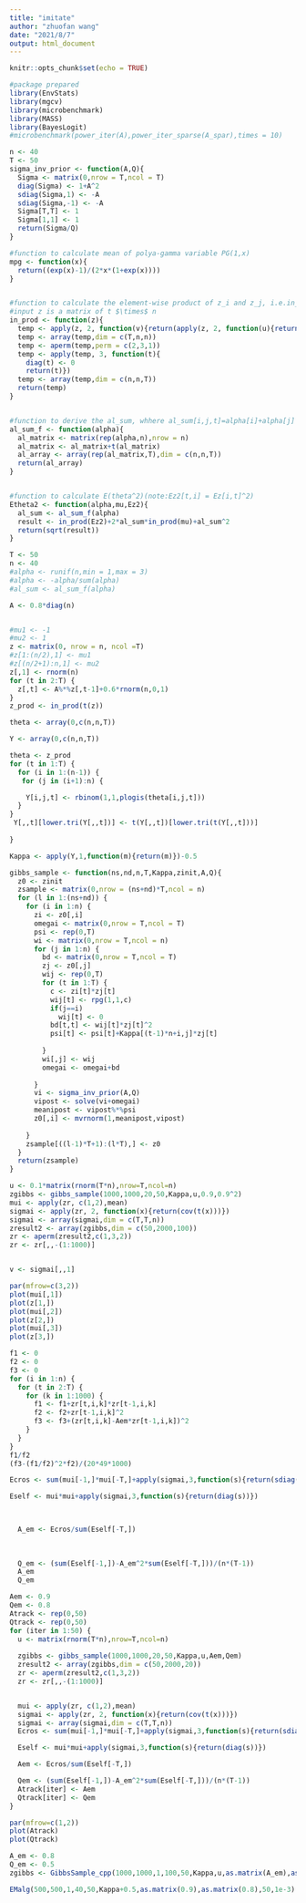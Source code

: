 ```yaml
---
title: "imitate"
author: "zhuofan wang"
date: "2021/8/7"
output: html_document
---
```


```r
knitr::opts_chunk$set(echo = TRUE)
```
```R
#package prepared
library(EnvStats)
library(mgcv)
library(microbenchmark)
library(MASS)
library(BayesLogit)
#microbenchmark(power_iter(A),power_iter_sparse(A_spar),times = 10)
```
```r
n <- 40
T <- 50
sigma_inv_prior <- function(A,Q){
  Sigma <- matrix(0,nrow = T,ncol = T)
  diag(Sigma) <- 1+A^2
  sdiag(Sigma,1) <- -A
  sdiag(Sigma,-1) <- -A
  Sigma[T,T] <- 1
  Sigma[1,1] <- 1
  return(Sigma/Q)
}

#function to calculate mean of polya-gamma variable PG(1,x)
mpg <- function(x){
  return((exp(x)-1)/(2*x*(1+exp(x))))
}


#function to calculate the element-wise product of z_i and z_j, i.e.in_prod[i,j,t] = z[t,i]*z[t,j] 
#input z is a matrix of t $\times$ n
in_prod <- function(z){
  temp <- apply(z, 2, function(v){return(apply(z, 2, function(u){return(u*v)}))})
  temp <- array(temp,dim = c(T,n,n))
  temp <- aperm(temp,perm = c(2,3,1))
  temp <- apply(temp, 3, function(t){
    diag(t) <- 0
    return(t)})
  temp <- array(temp,dim = c(n,n,T))
  return(temp)
}


#function to derive the al_sum, whhere al_sum[i,j,t]=alpha[i]+alpha[j]
al_sum_f <- function(alpha){
  al_matrix <- matrix(rep(alpha,n),nrow = n)
  al_matrix <- al_matrix+t(al_matrix)
  al_array <- array(rep(al_matrix,T),dim = c(n,n,T))
  return(al_array)
}


#function to calculate E(theta^2)(note:Ez2[t,i] = Ez[i,t]^2)
Etheta2 <- function(alpha,mu,Ez2){
  al_sum <- al_sum_f(alpha)
  result <- in_prod(Ez2)+2*al_sum*in_prod(mu)+al_sum^2
  return(sqrt(result))
}
```

```r

T <- 50
n <- 40
#alpha <- runif(n,min = 1,max = 3)
#alpha <- -alpha/sum(alpha)
#al_sum <- al_sum_f(alpha)

A <- 0.8*diag(n)


#mu1 <- -1
#mu2 <- 1
z <- matrix(0, nrow = n, ncol =T)
#z[1:(n/2),1] <- mu1
#z[(n/2+1):n,1] <- mu2
z[,1] <- rnorm(n)
for (t in 2:T) {
  z[,t] <- A%*%z[,t-1]+0.6*rnorm(n,0,1)
}
z_prod <- in_prod(t(z))

theta <- array(0,c(n,n,T))

Y <- array(0,c(n,n,T))

theta <- z_prod
for (t in 1:T) {
  for (i in 1:(n-1)) {
   for (j in (i+1):n) {

    Y[i,j,t] <- rbinom(1,1,plogis(theta[i,j,t]))
  }
}
 Y[,,t][lower.tri(Y[,,t])] <- t(Y[,,t])[lower.tri(t(Y[,,t]))]
 
}

Kappa <- apply(Y,1,function(m){return(m)})-0.5

```

```r
gibbs_sample <- function(ns,nd,n,T,Kappa,zinit,A,Q){
  z0 <- zinit
  zsample <- matrix(0,nrow = (ns+nd)*T,ncol = n)
  for (l in 1:(ns+nd)) {
    for (i in 1:n) {
      zi <- z0[,i]
      omegai <- matrix(0,nrow = T,ncol = T)
      psi <- rep(0,T)
      wi <- matrix(0,nrow = T,ncol = n)
      for (j in 1:n) {
        bd <- matrix(0,nrow = T,ncol = T)
        zj <- z0[,j]
        wij <- rep(0,T)
        for (t in 1:T) {
          c <- zi[t]*zj[t]
          wij[t] <- rpg(1,1,c)
          if(j==i)
            wij[t] <- 0
          bd[t,t] <- wij[t]*zj[t]^2
          psi[t] <- psi[t]+Kappa[(t-1)*n+i,j]*zj[t]
          
        }
        wi[,j] <- wij
        omegai <- omegai+bd
        
      }
      vi <- sigma_inv_prior(A,Q)
      vipost <- solve(vi+omegai)
      meanipost <- vipost%*%psi
      z0[,i] <- mvrnorm(1,meanipost,vipost)
      
    }
    zsample[((l-1)*T+1):(l*T),] <- z0
  }
  return(zsample)
}

```

```r
u <- 0.1*matrix(rnorm(T*n),nrow=T,ncol=n)
zgibbs <- gibbs_sample(1000,1000,20,50,Kappa,u,0.9,0.9^2)
mui <- apply(zr, c(1,2),mean)
sigmai <- apply(zr, 2, function(x){return(cov(t(x)))})
sigmai <- array(sigmai,dim = c(T,T,n))
zresult2 <- array(zgibbs,dim = c(50,2000,100))
zr <- aperm(zresult2,c(1,3,2))
zr <- zr[,,-(1:1000)]


v <- sigmai[,,1]
```
```r
par(mfrow=c(3,2))
plot(mui[,1])
plot(z[1,])
plot(mui[,2])
plot(z[2,])
plot(mui[,3])
plot(z[3,])
```
```r
f1 <- 0
f2 <- 0
f3 <- 0
for (i in 1:n) {
  for (t in 2:T) {
    for (k in 1:1000) {
      f1 <- f1+zr[t,i,k]*zr[t-1,i,k]
      f2 <- f2+zr[t-1,i,k]^2
      f3 <- f3+(zr[t,i,k]-Aem*zr[t-1,i,k])^2
    }
  }
}
f1/f2
(f3-(f1/f2)^2*f2)/(20*49*1000)

```

```r
Ecros <- sum(mui[-1,]*mui[-T,]+apply(sigmai,3,function(s){return(sdiag(s,1))}))

Eself <- mui*mui+apply(sigmai,3,function(s){return(diag(s))})


  
  A_em <- Ecros/sum(Eself[-T,])
  
  
  
  Q_em <- (sum(Eself[-1,])-A_em^2*sum(Eself[-T,]))/(n*(T-1))
  A_em
  Q_em
```

```r
Aem <- 0.9
Qem <- 0.8
Atrack <- rep(0,50)
Qtrack <- rep(0,50)
for (iter in 1:50) {
  u <- matrix(rnorm(T*n),nrow=T,ncol=n)
  
  zgibbs <- gibbs_sample(1000,1000,20,50,Kappa,u,Aem,Qem)
  zresult2 <- array(zgibbs,dim = c(50,2000,20))
  zr <- aperm(zresult2,c(1,3,2))
  zr <- zr[,,-(1:1000)]


  mui <- apply(zr, c(1,2),mean)
  sigmai <- apply(zr, 2, function(x){return(cov(t(x)))})
  sigmai <- array(sigmai,dim = c(T,T,n))
  Ecros <- sum(mui[-1,]*mui[-T,]+apply(sigmai,3,function(s){return(sdiag(s,1))}))

  Eself <- mui*mui+apply(sigmai,3,function(s){return(diag(s))})

  Aem <- Ecros/sum(Eself[-T,])

  Qem <- (sum(Eself[-1,])-A_em^2*sum(Eself[-T,]))/(n*(T-1))
  Atrack[iter] <- Aem
  Qtrack[iter] <- Qem
}

```

```r
par(mfrow=c(1,2))
plot(Atrack)
plot(Qtrack)
```

```r
A_em <- 0.8
Q_em <- 0.5
zgibbs <- GibbsSample_cpp(1000,1000,1,100,50,Kappa,u,as.matrix(A_em),as.matrix(Q_em))

```

```r
EMalg(500,500,1,40,50,Kappa+0.5,as.matrix(0.9),as.matrix(0.8),50,1e-3)

```